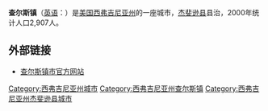 {{Infobox City
|chinese_name=查尔斯镇
|official_name            = {{lang|en|City of Charlestown, West Virginia}}
|image_map                = WVMap-doton-CharlesTown.PNG
|mapsize                  = 250x200px
|subdivision_type         = [[国家列表|国家]]
|subdivision_type1        = [[美国行政区划|州]]
|subdivision_type2        = [[西弗吉尼亚州各县列表|县]]
|subdivision_name         = [[美国|美国]]
|subdivision_name1        = [[西弗吉尼亚州|西弗吉尼亚州]]
|subdivision_name2        = [[杰斐逊县_(西弗吉尼亚州)|杰斐逊县]]
|leader_title             = [[市长|市长]]
|leader_name              = 佩吉·史密斯
|area_total    = 3.6
|area_land         = 3.6
|area_water     = 0
|population_as_of         = 2000年
|population_total         = 2907
|population_density  = 801.7
|timezone                 = EST
|utc_offset               = -5
|timezone_DST             = EDT
|utc_offset_DST           = -4
|elevation_ft             = 512
|latd = 39 |latm = 17 |lats = 3 |latNS = N
|longd = 77 |longm = 51 |longs = 22 |longEW = W
|area_total_sq_mi         = 1.4
|area_land_sq_mi          = 1.4
|area_water_sq_mi         = 0.0
|elevation_m              = 164
|website                  = http://www.charlestownwv.us/
|postal_code_type         = [[美国邮区编号|美国邮区编号]]
|postal_code              = 25414
|area_code                =304
}}
'''查尔斯镇'''（[[英语|英语]]：'''{{lang|en|Charles Town}}'''）是[[美国|美国]][[西弗吉尼亚州|西弗吉尼亚州]]的一座城市，[[杰斐逊县_(西弗吉尼亚州)|杰斐逊县]]县治，2000年统计人口2,907人。

==外部链接==
*[http://www.charlestownwv.us/ 查尔斯镇市官方网站] {{Wayback|url=http://www.charlestownwv.us/ |date=20210323184922 }}
{{Mapit-US-cityscale|39.284237|-77.856211}}

{{DEFAULTSORT:Charles Town}}
[[Category:西弗吉尼亚州城市|Category:西弗吉尼亚州城市]]
[[Category:西弗吉尼亚州查尔斯镇|Category:西弗吉尼亚州查尔斯镇]]
[[Category:西弗吉尼亚州杰斐逊县城市|Category:西弗吉尼亚州杰斐逊县城市]]
{{WestVirginia-stub}}